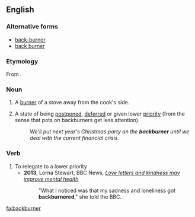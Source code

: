 ==English==

===Alternative forms===
* [[back-burner]]
* [[back burner]]

===Etymology===
From {{compound|back|burner|lang=en}}.

===Noun===
{{en-noun|~}}

# {{context|countable|lang=en}} A [[burner]] of a stove away from the cook's side.
# {{context|uncountable|lang=en}} A state of being [[postpone]]d, [[defer]]red or given lower [[priority]] (from the sense that pots on backburners get less attention).
#: ''We'll put next year's Christmas party on the '''backburner''' until we deal with the current financial crisis.''

===Verb===
{{en-verb}}

# To relegate to a lower priority
#*'''2013''', Lorna Stewart, BBC News, ''[http://www.bbc.co.uk/news/health-21900202 Love letters and kindness may improve mental health]''
#*:"What I noticed was that my sadness and loneliness got '''backburnered'''," she told the BBC.

[[fa:backburner]]